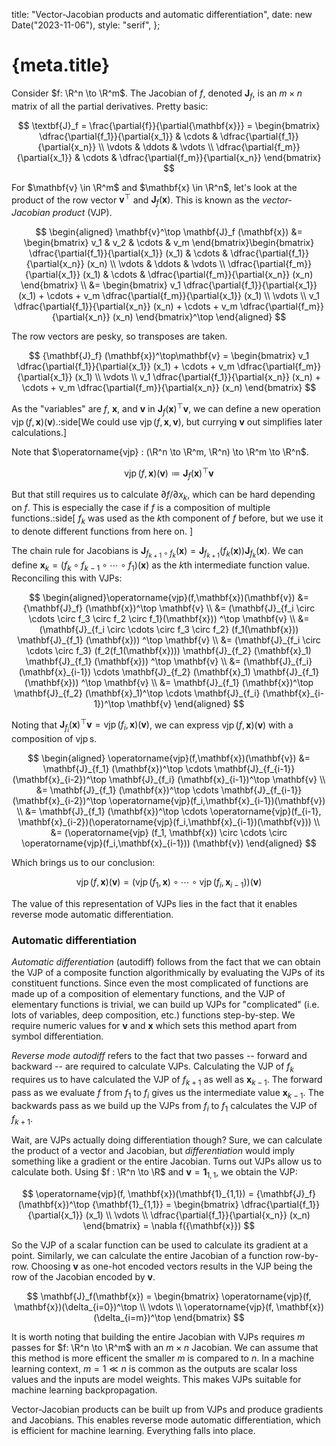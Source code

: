   title: "Vector-Jacobian products and automatic differentiation",
  date: new Date("2023-11-06"),
  style: "serif",
};


# {meta.title}

Consider $f: \R^n \to \R^m$. The Jacobian of $f$, denoted $\mathbf{J}_f$, is an $m \times n$ matrix of all the partial derivatives. Pretty basic:

$$
\textbf{J}_f = \frac{\partial{f}}{\partial{\mathbf{x}}} = \begin{bmatrix} \dfrac{\partial{f_1}}{\partial{x_1}} & \cdots & \dfrac{\partial{f_1}}{\partial{x_n}} \\ \vdots & \ddots & \vdots \\ \dfrac{\partial{f_m}}{\partial{x_1}} & \cdots & \dfrac{\partial{f_m}}{\partial{x_n}} \end{bmatrix}
$$

For $\mathbf{v} \in \R^m$ and $\mathbf{x} \in \R^n$, let's look at the product of the row vector $\mathbf{v}^\top$ and $\mathbf{J}_f (\mathbf{x})$.
This is known as the _vector-Jacobian product_ (VJP).

$$
\begin{aligned}
\mathbf{v}^\top \mathbf{J}_f (\mathbf{x})
&= \begin{bmatrix} v_1 & v_2 & \cdots & v_m \end{bmatrix}\begin{bmatrix} \dfrac{\partial{f_1}}{\partial{x_1}} (x_1) & \cdots & \dfrac{\partial{f_1}}{\partial{x_n}} (x_n) \\ \vdots & \ddots & \vdots \\ \dfrac{\partial{f_m}}{\partial{x_1}} (x_1) & \cdots & \dfrac{\partial{f_m}}{\partial{x_n}} (x_n) \end{bmatrix} \\
&= \begin{bmatrix} v_1 \dfrac{\partial{f_1}}{\partial{x_1}} (x_1) + \cdots + v_m \dfrac{\partial{f_m}}{\partial{x_1}} (x_1) \\ \vdots \\ v_1 \dfrac{\partial{f_1}}{\partial{x_n}} (x_n)  + \cdots + v_m \dfrac{\partial{f_m}}{\partial{x_n}} (x_n) \end{bmatrix}^\top
\end{aligned}
$$

The row vectors are pesky, so transposes are taken.

$$
{\mathbf{J}_f} (\mathbf{x})^\top\mathbf{v} = \begin{bmatrix} v_1 \dfrac{\partial{f_1}}{\partial{x_1}} (x_1) + \cdots + v_m \dfrac{\partial{f_m}}{\partial{x_1}} (x_1) \\ \vdots \\ v_1 \dfrac{\partial{f_1}}{\partial{x_n}} (x_n) + \cdots + v_m \dfrac{\partial{f_m}}{\partial{x_n}} (x_n) \end{bmatrix}
$$

As the "variables" are $f$, $\mathbf{x}$, and $\mathbf{v}$ in ${\mathbf{J}_f} (\mathbf{x})^\top\mathbf{v}$, we can define a new operation $\operatorname{vjp}(f, \mathbf{x})(\mathbf{v})$.:side[We could use $\operatorname{vjp}(f, \mathbf{x}, \mathbf{v})$, but currying
$\mathbf{v}$ out simplifies later calculations.]

Note that $\operatorname{vjp} : (\R^n \to \R^m, \R^n) \to \R^m \to \R^n$.

$$
\operatorname{vjp}(f, \mathbf{x})(\mathbf{v}) \coloneqq {\mathbf{J}_f} (\mathbf{x})^\top \mathbf{v}
$$

But that still requires us to calculate $\partial{f}/\partial{x_k}$, which can be hard depending on $f$.
This is especially the case if $f$ is a composition of multiple functions.:side[
$f_k$ was used as the $k$th component of $f$ before, but we use it to denote different functions from here on.
]

The chain rule for Jacobians is $\mathbf{J}_{f_{k+1} \circ f_k} (\mathbf{x}) = \mathbf{J}_{f_{k+1}} (f_k (\mathbf{x})) \mathbf{J}_{f_k}(\mathbf{x})$.
We can define $\mathbf{x}_k = (f_k \circ f_{k-1} \circ \cdots \circ f_1) (\mathbf{x})$ as the $k$th intermediate function value.
Reconciling this with VJPs:

$$
\begin{aligned}\operatorname{vjp}(f,\mathbf{x})(\mathbf{v})
&= {\mathbf{J}_f} (\mathbf{x})^\top \mathbf{v} \\
&= (\mathbf{J}_{f_i \circ \cdots \circ f_3 \circ f_2 \circ f_1}(\mathbf{x})) ^\top \mathbf{v} \\
&= (\mathbf{J}_{f_i \circ \cdots \circ f_3 \circ f_2} (f_1(\mathbf{x})) \mathbf{J}_{f_1} (\mathbf{x})) ^\top \mathbf{v} \\
&= (\mathbf{J}_{f_i \circ \cdots \circ f_3} (f_2(f_1(\mathbf{x}))) \mathbf{J}_{f_2} (\mathbf{x}_1) \mathbf{J}_{f_1} (\mathbf{x})) ^\top \mathbf{v} \\
&= (\mathbf{J}_{f_i} (\mathbf{x}_{i-1}) \cdots \mathbf{J}_{f_2} (\mathbf{x}_1) \mathbf{J}_{f_1} (\mathbf{x})) ^\top \mathbf{v} \\
&= \mathbf{J}_{f_1} (\mathbf{x})^\top \mathbf{J}_{f_2} (\mathbf{x}_1)^\top \cdots \mathbf{J}_{f_i} (\mathbf{x}_{i-1})^\top \mathbf{v}
\end{aligned}
$$

Noting that $\mathbf{J}_{f_i}(\mathbf{x})^\top\mathbf{v} = \operatorname{vjp}(f_i, \mathbf{x})(\mathbf{v})$, we can express $\operatorname{vjp}(f, \mathbf{x})(\mathbf{v})$ with a composition of $\operatorname{vjp}$s.

$$
\begin{aligned}
\operatorname{vjp}(f,\mathbf{x})(\mathbf{v})
&= \mathbf{J}_{f_1} (\mathbf{x})^\top \cdots \mathbf{J}_{f_{i-1}} (\mathbf{x}_{i-2})^\top \mathbf{J}_{f_i} (\mathbf{x}_{i-1})^\top \mathbf{v} \\
&= \mathbf{J}_{f_1} (\mathbf{x})^\top \cdots \mathbf{J}_{f_{i-1}} (\mathbf{x}_{i-2})^\top \operatorname{vjp}(f_i,\mathbf{x}_{i-1})(\mathbf{v}) \\
&= \mathbf{J}_{f_1} (\mathbf{x})^\top \cdots \operatorname{vjp}(f_{i-1}, \mathbf{x}_{i-2})(\operatorname{vjp}(f_i,\mathbf{x}_{i-1})(\mathbf{v})) \\
&= (\operatorname{vjp} (f_1, \mathbf{x}) \circ \cdots \circ \operatorname{vjp}(f_i,\mathbf{x}_{i-1})) (\mathbf{v})
\end{aligned}
$$

Which brings us to our conclusion:

$$
\operatorname{vjp}(f,\mathbf{x})(\mathbf{v}) = (\operatorname{vjp} (f_1, \mathbf{x}) \circ \cdots \circ \operatorname{vjp}(f_i,\mathbf{x}_{i-1})) (\mathbf{v})
$$

The value of this representation of VJPs lies in the fact that it enables reverse mode automatic differentiation.

### Automatic differentiation

_Automatic differentiation_ (autodiff) follows from the fact that we can obtain the VJP of a composite function algorithmically by evaluating the VJPs of its constituent functions.
Since even the most complicated of functions are made up of a composition of elementary functions, and the VJP of elementary functions is trivial, we can build up VJPs for "complicated" (i.e. lots of variables, deep composition, etc.) functions step-by-step.
We require numeric values for $\mathbf{v}$ and $\mathbf{x}$ which sets this method apart from symbol differentiation.

_Reverse mode autodiff_ refers to the fact that two passes -- forward and backward -- are required to calculate VJPs.
Calculating the VJP of $f_k$ requires us to have calculated the VJP of $f_{k+1}$ as well as $\mathbf{x}_{k-1}$.
The forward pass as we evaluate $f$ from $f_1$ to $f_i$ gives us the intermediate value $\mathbf{x}_{k-1}$.
The backwards pass as we build up the VJPs from $f_i$ to $f_1$ calculates the VJP of $f_{k+1}$.

Wait, are VJPs actually doing differentiation though?
Sure, we can calculate the product of a vector and Jacobian, but _differentiation_ would imply something like a gradient or the entire Jacobian.
Turns out VJPs allow us to calculate both.
Using $f : \R^n \to \R$ and $\mathbf{v} = \mathbf{1}_{1,1}$, we obtain the VJP:

$$
\operatorname{vjp}(f, \mathbf{x})(\mathbf{1}_{1,1}) = {\mathbf{J}_f}(\mathbf{x})^\top {\mathbf{1}_{1,1}} = \begin{bmatrix} \dfrac{\partial{f_1}}{\partial{x_1}} (x_1) \\ \vdots \\ \dfrac{\partial{f_1}}{\partial{x_n}} (x_n) \end{bmatrix} = \nabla f({\mathbf{x}})
$$

So the VJP of a scalar function can be used to calculate its gradient at a point.
Similarly, we can calculate the entire Jacobian of a function row-by-row.
Choosing $\mathbf{v}$ as one-hot encoded vectors results in the VJP being the row of the Jacobian encoded by $\mathbf{v}$.

$$
\mathbf{J}_f(\mathbf{x}) = \begin{bmatrix}
  \operatorname{vjp}(f, \mathbf{x})(\delta_{i=0})^\top \\
  \vdots \\
  \operatorname{vjp}(f, \mathbf{x})(\delta_{i=m})^\top
\end{bmatrix}
$$

It is worth noting that building the entire Jacobian with VJPs requires $m$ passes for $f: \R^n \to \R^m$ with an $m \times n$ Jacobian.
We can assume that this method is more efficent the smaller $m$ is compared to $n$.
In a machine learning context, $m=1 \ll n$ is common as the outputs are scalar loss values and the inputs are model weights.
This makes VJPs suitable for machine learning backpropagation.

Vector-Jacobian products can be built up from VJPs and produce gradients and Jacobians.
This enables reverse mode automatic differentiation, which is efficient for machine learning. Everything falls into place.
